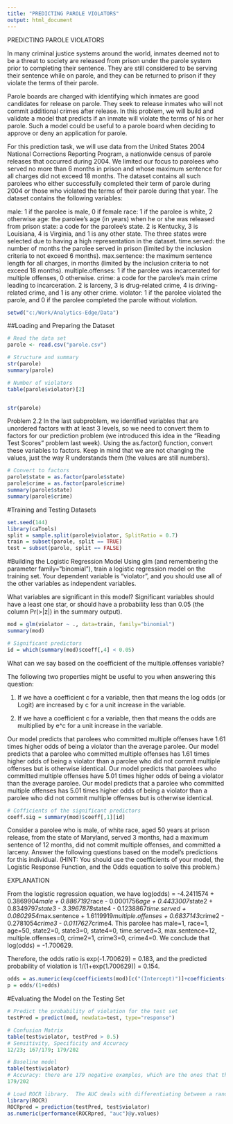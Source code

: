 ```yaml
---
title: "PREDICTING PAROLE VIOLATORS"
output: html_document
---
```


PREDICTING PAROLE VIOLATORS

In many criminal justice systems around the world, inmates deemed not to be a threat to society are released from prison under the parole system prior to completing their sentence. They are still considered to be serving their sentence while on parole, and they can be returned to prison if they violate the terms of their parole.

Parole boards are charged with identifying which inmates are good candidates for release on parole. They seek to release inmates who will not commit additional crimes after release. In this problem, we will build and validate a model that predicts if an inmate will violate the terms of his or her parole. Such a model could be useful to a parole board when deciding to approve or deny an application for parole.

For this prediction task, we will use data from the United States 2004 National Corrections Reporting Program, a nationwide census of parole releases that occurred during 2004. We limited our focus to parolees who served no more than 6 months in prison and whose maximum sentence for all charges did not exceed 18 months. The dataset contains all such parolees who either successfully completed their term of parole during 2004 or those who violated the terms of their parole during that year. The dataset contains the following variables:

male: 1 if the parolee is male, 0 if female
race: 1 if the parolee is white, 2 otherwise
age: the parolee's age (in years) when he or she was released from prison
state: a code for the parolee's state. 2 is Kentucky, 3 is Louisiana, 4 is Virginia, and 1 is any other state. The three states were selected due to having a high representation in the dataset.
time.served: the number of months the parolee served in prison (limited by the inclusion criteria to not exceed 6 months).
max.sentence: the maximum sentence length for all charges, in months (limited by the inclusion criteria to not exceed 18 months).
multiple.offenses: 1 if the parolee was incarcerated for multiple offenses, 0 otherwise.
crime: a code for the parolee's main crime leading to incarceration. 2 is larceny, 3 is drug-related crime, 4 is driving-related crime, and 1 is any other crime.
violator: 1 if the parolee violated the parole, and 0 if the parolee completed the parole without violation.

```r
setwd("c:/Work/Analytics-Edge/Data")
```

##Loading and Preparing the Dataset
```r
# Read the data set
parole <- read.csv("parole.csv")

# Structure and summary
str(parole)
summary(parole)

# Number of violators
table(parole$violator)[2]


str(parole)

```


Problem 2.2 
In the last subproblem, we identified variables that are unordered factors with at least 3 levels, so we need to convert them to factors for our prediction problem (we introduced this idea in the "Reading Test Scores" problem last week). Using the as.factor() function, convert these variables to factors. Keep in mind that we are not changing the values, just the way R understands them (the values are still numbers).
```r
# Convert to factors
parole$state = as.factor(parole$state)
parole$crime = as.factor(parole$crime)
summary(parole$state) 
summary(parole$crime)
```


#Training and Testing Datasets
```r
set.seed(144)
library(caTools)
split = sample.split(parole$violator, SplitRatio = 0.7)
train = subset(parole, split == TRUE)
test = subset(parole, split == FALSE)
```

#Building the Logistic Regression Model
Using glm (and remembering the parameter family="binomial"), train a logistic regression model on the training set. Your dependent variable is "violator", and you should use all of the other variables as independent variables.

What variables are significant in this model? Significant variables should have a least one star, or should have a probability less than 0.05 (the column Pr(>|z|) in the summary output). 
```r
mod = glm(violator ~ ., data=train, family="binomial")
summary(mod)

# Significant predictors
id = which(summary(mod)$coeff[,4] < 0.05)
```

What can we say based on the coefficient of the multiple.offenses variable?

The following two properties might be useful to you when answering this question:

1) If we have a coefficient c for a variable, then that means the log odds (or Logit) are increased by c for a unit increase in the variable.

2) If we have a coefficient c for a variable, then that means the odds are multiplied by e^c for a unit increase in the variable.

Our model predicts that parolees who committed multiple offenses have 1.61 times higher odds of being a violator than the average parolee.       Our model predicts that a parolee who committed multiple offenses has 1.61 times higher odds of being a violator than a parolee who did not commit multiple offenses but is otherwise identical.     Our model predicts that parolees who committed multiple offenses have 5.01 times higher odds of being a violator than the average parolee.       Our model predicts that a parolee who committed multiple offenses has 5.01 times higher odds of being a violator than a parolee who did not commit multiple offenses but is otherwise identical.

```r
# Cofficients of the significant predictors
coeff.sig = summary(mod)$coeff[,1][id]
```

Consider a parolee who is male, of white race, aged 50 years at prison release, from the state of Maryland, served 3 months, had a maximum sentence of 12 months, did not commit multiple offenses, and committed a larceny. Answer the following questions based on the model's predictions for this individual. (HINT: You should use the coefficients of your model, the Logistic Response Function, and the Odds equation to solve this problem.)

EXPLANATION

From the logistic regression equation, we have log(odds) = -4.2411574 + 0.3869904*male + 0.8867192*race - 0.0001756*age + 0.4433007*state2 + 0.8349797*state3 - 3.3967878*state4 - 0.1238867*time.served + 0.0802954*max.sentence + 1.6119919*multiple.offenses + 0.6837143*crime2 - 0.2781054*crime3 - 0.0117627*crime4. This parolee has male=1, race=1, age=50, state2=0, state3=0, state4=0, time.served=3, max.sentence=12, multiple.offenses=0, crime2=1, crime3=0, crime4=0. We conclude that log(odds) = -1.700629.

Therefore, the odds ratio is exp(-1.700629) = 0.183, and the predicted probability of violation is 1/(1+exp(1.700629)) = 0.154.
```r
odds = as.numeric(exp(coefficients(mod)[c("(Intercept)")]+coefficients(mod)[c("male")]+coefficients(mod)[c("race")] + coefficients(mod)[c("time.served")]*3 + coefficients(mod)[c("max.sentence")]*12 + coefficients(mod)[c("multiple.offenses")]*0 + coefficients(mod)[c("crime2")]))
p = odds/(1+odds)
```



#Evaluating the Model on the Testing Set
```r
# Predict the probability of violation for the test set
testPred = predict(mod, newdata=test, type="response")

# Confusion Matrix
table(test$violator, testPred > 0.5)
# Sensitivity, Specificity and Accuracy
12/23; 167/179; 179/202

# Baseline model
table(test$violator)
# Accuracy: there are 179 negative examples, which are the ones that the baseline model would get correct.
179/202

# Load ROCR library.  The AUC deals with differentiating between a randomly selected positive and negative example. It is independent of the regression cutoff selected. 
library(ROCR)
ROCRpred = prediction(testPred, test$violator)
as.numeric(performance(ROCRpred, "auc")@y.values)
```

